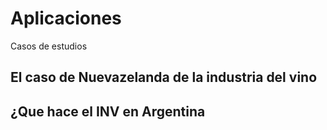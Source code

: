 # Aplicaciones

Casos de estudios

## El caso de Nuevazelanda de la industria del vino

## ¿Que hace el INV en Argentina
